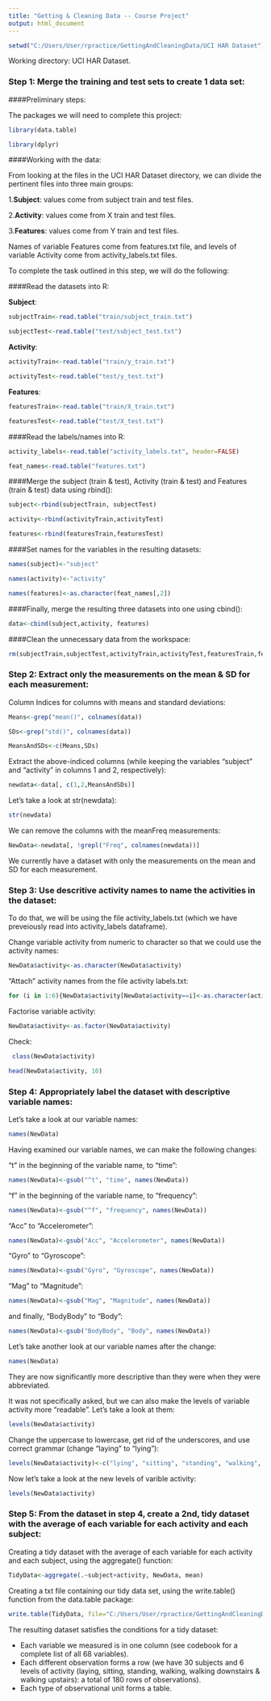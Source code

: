 ```yaml
---
title: "Getting & Cleaning Data -- Course Project"
output: html_document
---
```


<!-- For more info on RMarkdown see http://rmarkdown.rstudio.com/ -->

<!-- Enter the code required to load your data in the space below. The data will be loaded but the line of code won't show up in your write up (echo=FALSE) in order to save space-->
```r
setwd("C:/Users/User/rpractice/GettingAndCleaningData/UCI HAR Dataset")
```
Working directory: UCI HAR Dataset.
<!-- In the remainder of the document, add R code chunks as needed -->

### Step 1: Merge the training and test sets to create 1 data set:

####Preliminary steps:

The packages we will need to complete this project:

```r
library(data.table)
```  

```r
library(dplyr)
```


####Working with the data:

From looking at the files in the UCI HAR Dataset directory, we can divide the pertinent files into three main groups:  

1.**Subject**: values come from subject train and test files.  

2.**Activity**: values come from X train and test files.  

3.**Features**: values come from Y train and test files.  


Names of variable Features come from features.txt file, and levels of variable Activity come from activity_labels.txt files.  

To complete the task outlined in this step, we will do the following:  

####Read the datasets into R:

**Subject**:

```r
subjectTrain<-read.table("train/subject_train.txt")
```
```r
subjectTest<-read.table("test/subject_test.txt")
```

**Activity**:

```r
activityTrain<-read.table("train/y_train.txt")
```
```r
activityTest<-read.table("test/y_test.txt")
```

**Features**:

```r
featuresTrain<-read.table("train/X_train.txt")
```
```r
featuresTest<-read.table("test/X_test.txt")
```

####Read the labels/names into R:

```r
activity_labels<-read.table("activity_labels.txt", header=FALSE)
```
```r
feat_names<-read.table("features.txt")
```

####Merge the subject (train & test), Activity (train & test) and Features (train & test) data using rbind():

```r
subject<-rbind(subjectTrain, subjectTest)
```
```r
activity<-rbind(activityTrain,activityTest)
```
```r
features<-rbind(featuresTrain,featuresTest)
```

####Set names for the variables in the resulting datasets:

```r
names(subject)<-"subject"
```  

```r
names(activity)<-"activity"
```  

```r
names(features)<-as.character(feat_names[,2])
```


####Finally, merge the resulting three datasets into one using cbind():  

```r
data<-cbind(subject,activity, features)
```

####Clean the unnecessary data from the workspace:

```r
rm(subjectTrain,subjectTest,activityTrain,activityTest,featuresTrain,featuresTest, subject,activity,features)
```



### Step 2: Extract only the measurements on the mean & SD for each measurement:

Column Indices for columns with means and standard deviations:

```r
Means<-grep("mean()", colnames(data))
```  

```r
SDs<-grep("std()", colnames(data))
```  

```r
MeansAndSDs<-c(Means,SDs)
```

Extract the above-indiced columns (while keeping the variables "subject" and "activity" in columns 1 and 2, respectively):

```r
newdata<-data[, c(1,2,MeansAndSDs)]
```

Let's take a look at str(newdata):

```r
str(newdata)
```

We can remove the columns with the meanFreq measurements:

```r
NewData<-newdata[, !grepl("Freq", colnames(newdata))]
```

We currently have a dataset with only the measurements on the mean and SD for each measurement.

### Step 3: Use descritive activity names to name the activities in the dataset:

To do that, we will be using the file activity\_labels.txt (which we have preveiously read into activity_labels dataframe).  

Change variable activity from numeric to character so that we could use the activity names:

```r
NewData$activity<-as.character(NewData$activity)
```
  
  
"Attach" activity names from the file activity labels.txt:

```r
for (i in 1:6){NewData$activity[NewData$activity==i]<-as.character(activity_labels[i,2])}
```

Factorise variable activity:

```r
NewData$activity<-as.factor(NewData$activity)
```

Check:

```r
 class(NewData$activity)
```  

```r
head(NewData$activity, 10)
```


### Step 4: Appropriately label the dataset with descriptive variable names:

Let's take a look at our variable names:

```r
names(NewData)
```
  
  
Having examined our variable names, we can make the following changes:

"t" in the beginning of the variable name, to "time":

```r
names(NewData)<-gsub("^t", "time", names(NewData))
```

"f" in the beginning of the variable name, to "frequency":  

```r
names(NewData)<-gsub("^f", "frequency", names(NewData))
```

"Acc" to "Accelerometer":  

```r
names(NewData)<-gsub("Acc", "Accelerometer", names(NewData))
```

"Gyro" to "Gyroscope":  

```r
names(NewData)<-gsub("Gyro", "Gyroscope", names(NewData))
```

"Mag" to "Magnitude":

```r
names(NewData)<-gsub("Mag", "Magnitude", names(NewData))
```

and finally, "BodyBody" to "Body":  

```r
names(NewData)<-gsub("BodyBody", "Body", names(NewData))
```

Let's take another look at our variable names after the change:

```r
names(NewData)
```
  
  
They are now significantly more descriptive than they were when they were abbreviated.  


It was not specifically asked, but we can also make the levels of variable activity more "readable". Let's take a look at them:

```r
levels(NewData$activity)
```
  
Change the uppercase to lowercase, get rid of the underscores, and use correct grammar (change "laying" to "lying"):  

```r
levels(NewData$activity)<-c("lying", "sitting", "standing", "walking", "walkingDownstairs", "walkingUpstairs")
```
  
Now let's take a look at the new levels of varible activity:  

```r
levels(NewData$activity)
```



### Step 5: From the dataset in step 4, create a 2nd, tidy dataset with the average of each variable for each activity and each subject:

Creating a tidy dataset with the average of each variable for each activity and each subject, using the aggregate() function:

```r
TidyData<-aggregate(.~subject+activity, NewData, mean)
```

Creating a txt file containing our tidy data set, using the write.table() function from the data.table package:

```r
write.table(TidyData, file="C:/Users/User/rpractice/GettingAndCleaningData/tidy.txt", row.names=FALSE)
```

The resulting dataset satisfies the conditions for a tidy dataset:

  * Each variable we measured is in one column (see codebook for a complete list of all 68 variables).  
  * Each different observation forms a row (we have 30 subjects and 6 levels of activity (laying, sitting, standing, walking, walking downstairs & walking upstairs): a total of 180 rows of observations). 
  * Each type of observational unit forms a table.
  
